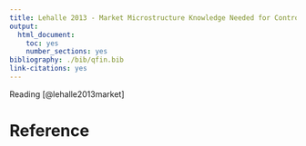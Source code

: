 ```yaml
---
title: Lehalle 2013 - Market Microstructure Knowledge Needed for Controlling an Intra-Day Trading Process
output:
  html_document:
    toc: yes
    number_sections: yes
bibliography: ./bib/qfin.bib
link-citations: yes
---
```


Reading [@lehalle2013market]





# Reference